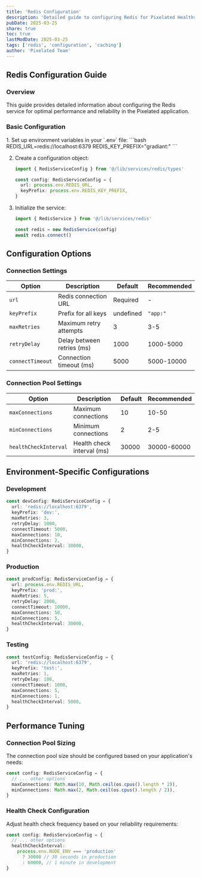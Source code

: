 ```yaml
---
title: 'Redis Configuration'
description: 'Detailed guide to configuring Redis for Pixelated Healths caching and queue system'
pubDate: 2025-03-25
share: true
toc: true
lastModDate: 2025-03-25
tags: ['redis', 'configuration', 'caching']
author: 'Pixelated Team'
---
```


## Redis Configuration Guide

### Overview

This guide provides detailed information about configuring the Redis service for optimal
performance and reliability in the Pixelated application.

### Basic Configuration

<Steps>
1. Set up environment variables in your `.env` file:
   ```bash
   REDIS_URL=redis://localhost:6379
   REDIS_KEY_PREFIX="gradiant:"
   ```

2. Create a configuration object:

   ```typescript
   import { RedisServiceConfig } from '@/lib/services/redis/types'

   const config: RedisServiceConfig = {
     url: process.env.REDIS_URL,
     keyPrefix: process.env.REDIS_KEY_PREFIX,
   }
   ```

3. Initialize the service:

   ```typescript
   import { RedisService } from '@/lib/services/redis'

   const redis = new RedisService(config)
   await redis.connect()
   ```

</Steps>

## Configuration Options

### Connection Settings

| Option           | Description                | Default   | Recommended |
| ---------------- | -------------------------- | --------- | ----------- |
| `url`            | Redis connection URL       | Required  | -           |
| `keyPrefix`      | Prefix for all keys        | undefined | `"app:"`    |
| `maxRetries`     | Maximum retry attempts     | 3         | 3-5         |
| `retryDelay`     | Delay between retries (ms) | 1000      | 1000-5000   |
| `connectTimeout` | Connection timeout (ms)    | 5000      | 5000-10000  |

### Connection Pool Settings

| Option                | Description                | Default | Recommended |
| --------------------- | -------------------------- | ------- | ----------- |
| `maxConnections`      | Maximum connections        | 10      | 10-50       |
| `minConnections`      | Minimum connections        | 2       | 2-5         |
| `healthCheckInterval` | Health check interval (ms) | 30000   | 30000-60000 |

## Environment-Specific Configurations

### Development

```typescript
const devConfig: RedisServiceConfig = {
  url: 'redis://localhost:6379',
  keyPrefix: 'dev:',
  maxRetries: 3,
  retryDelay: 1000,
  connectTimeout: 5000,
  maxConnections: 10,
  minConnections: 2,
  healthCheckInterval: 30000,
}
```

### Production

```typescript
const prodConfig: RedisServiceConfig = {
  url: process.env.REDIS_URL,
  keyPrefix: 'prod:',
  maxRetries: 5,
  retryDelay: 2000,
  connectTimeout: 10000,
  maxConnections: 50,
  minConnections: 5,
  healthCheckInterval: 30000,
}
```

### Testing

```typescript
const testConfig: RedisServiceConfig = {
  url: 'redis://localhost:6379',
  keyPrefix: 'test:',
  maxRetries: 1,
  retryDelay: 100,
  connectTimeout: 1000,
  maxConnections: 5,
  minConnections: 1,
  healthCheckInterval: 5000,
}
```

## Performance Tuning

### Connection Pool Sizing

The connection pool size should be configured based on your application's needs:

```typescript
const config: RedisServiceConfig = {
  // ... other options
  maxConnections: Math.max(10, Math.ceil(os.cpus().length * 2)),
  minConnections: Math.max(2, Math.ceil(os.cpus().length / 2)),
}
```

### Health Check Configuration

Adjust health check frequency based on your reliability requirements:

```typescript
const config: RedisServiceConfig = {
  // ... other options
  healthCheckInterval:
    process.env.NODE_ENV === 'production'
      ? 30000 // 30 seconds in production
      : 60000, // 1 minute in development
}
```
